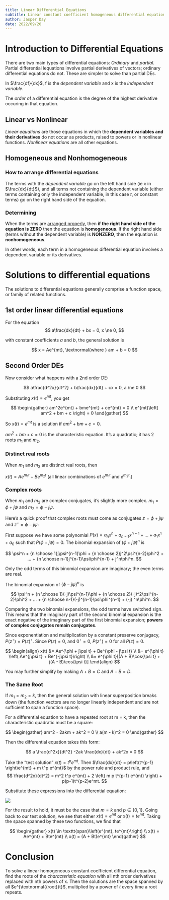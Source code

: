 ```yaml
---
title: Linear Differential Equations
subtitle: Linear constant coefficient homogeneous differential equations
author: Jasper Day
date: 2022/09/20
---
```


# Introduction to Differential Equations

There are two main types of differential equations: *Ordinary* and *partial*. Partial differential lequations involve partial derivatives of vectors; ordinary differential equations do not. These are simpler to solve than partial DEs.

In $\frac{df}{dx}$, f is the *dependent variable* and x is the *independent variable*.

The *order* of a differential equation is the degree of the highest derivative occuring in that equation.

## Linear vs Nonlinear

*Linear equations* are those equations in which the **dependent variables and their derivatives** do not occur as products, raised to powers or in nonlinear functions. *Nonlinear equations* are all other equations. 

## Homogeneous and Nonhomogeneous

### How to arrange differential equations

The terms with the *dependent variable* go on the left hand side (ie $x$ in $\frac{dx}{dt}$), and all terms not containing the dependent variable (either terms containing only the independent variable, in this case $t$, or constant terms) go on the right hand side of the equation.

### Determining

When the terms are [arranged properly](1_Linear_DE.qmd#how-to-arrange-differential-equations), then **if the right hand side of the equation is ZERO** then the equation is **homogeneous**. If the right hand side (terms without the dependent variable) is **NONZERO**, then the equation is **nonhomogeneous**.

In other words, each term in a homogeneous differential equation involves a dependent variable or its derivatives.

# Solutions to differential equations

The solutions to differential equations generally comprise a function space, or family of related functions.

## 1st order linear differential equations

For the equation
$$
a\frac{dx}{dt} + bx = 0, x \ne 0,
$$

with constant coefficients $a$ and $b$, the general solution is 

$$
x = Ae^{mt}, \textnormal{where } am + b = 0
$$

## Second Order DEs

Now consider what happens with a 2nd order DE:

$$
a\frac{d^2x}{dt^2} + b\frac{dx}{dt} + cx = 0, a \ne 0
$$

Substituting $x(t) = e^{mt}$, you get 

$$
\begin{gather}
am^2e^{mt} + bme^{mt} + ce^{mt} = 0 \\
e^{mt}\left( am^2 + bm + c \right) = 0
\end{gather}
$$

So $x(t) = e^{mt}$ is a solution if $am^2 + bm + c = 0$. 

$am^2 + bm + c = 0$ is the characteristic equation. It's a quadratic; it has 2 roots $m_1$ and $m_2$.

### Distinct real roots

When $m_1$ and $m_2$ are distinct real roots, then 

$x(t) = Ae^{m_1t} + Be^{m_2t}$ (all linear combinations of $e^{m_1t}$ and $e^{m_2t}$.)

### Complex roots

When $m_1$ and $m_2$ are complex conjugates, it's slightly more complex. $m_1 = \phi + j\psi$ and $m_2 = \phi - j\psi$. 

:::{.callout-note}

Here's a quick proof that complex roots must come as conjugates $z = \phi + j\psi$ and 
$z^\star = \phi - j\psi$:

First suppose we have some polynomial $P(x) = a_nx^n + a_{n-1}x^{n-1}+...+a_1x^1+a_0$ such that 
$P(\phi + j\psi) = 0$. The binomial expansion of 
$(\phi + j\psi)^n$ is 

$$
\psi^n + {n \choose 1}j\psi^{n-1}\phi + {n \choose 2}j^2\psi^{n-2}\phi^2 + ... + {n \choose n-1}j^{n-1}\psi\phi^{n-1} + j^n\phi^n.
$$

Only the odd terms of this binomial expansion are imaginary; the even terms are real.

The binomial expansion of $(\phi - j\psi)^n$ is

$$
\psi^n + {n \choose 1}(-j)\psi^{n-1}\phi + {n \choose 2}(-j)^2\psi^{n-2}\phi^2 + ... + {n \choose n-1}(-j)^{n-1}\psi\phi^{n-1} + (-j)   ^n\phi^n.
$$

Comparing the two binomial expansions, the odd terms have switched sign. This means that the imaginary part of the second binomial expansion is the exact negative of the imaginary part of the first binomial expansion; **powers of complex conjugates remain conjugates**.

Since exponentiation and multiplication by a constant preserve conjugacy, $P(z^\star) = P(z)^\star$. Since 
$P(z) = 0$, and 
$0^\star = 0$, 
$P(z^\star) = 0$ for all $P(z) = 0$.

:::

$$
\begin{align}
x(t) &= Ae^{\phi + j\psi t} + Be^{\phi - j\psi t} \\
&= e^{\phi t} \left( Ae^{j\psi t}  + Be^{-j\psi t}\right) \\
&= e^{\phi t}[(A + B)\cos{\psi t} + j(A - B)\cos{\psi t}]
\end{align}
$$

You may further simplify by making $A + B = C$ and $A - B = D$.

### The Same Root

If $m_1 = m_2 = k$, then the general solution with linear superposition breaks down (the function vectors are no longer linearly independent and are not sufficient to span a function space).

For a differential equation to have a repeated root at m = k, then the characteristic quadratic must be a square:

$$
\begin{gather}
am^2 - 2akm + ak^2 = 0 \\
a(m - k)^2 = 0
\end{gather}
$$

Then the differential equation takes this form:

$$
a \frac{d^2x}{dt^2} -2ak \frac{dx}{dt} + ak^2x = 0
$$

Take the "test solution" $x(t) = t^p e^{mt}$. Then $\frac{dx}{dt} = p\left(t^{p-1} \right)e^{mt} + m t^p e^{mt}$ by the power rule and product rule, and 
$$
\frac{d^2x}{dt^2} = m^2 t^p e^{mt} + 2 \left( m p t^{p-1} e^{mt} \right) + p(p-1)t^{p-2}e^mt.
$$

Substitute these expressions into the differential equation:

![](Images/1_Same_Root_DE.png)

For the result to hold, it must be the case that $m = k$ and $p \in \{ 0,1 \}$. Going back to our test solution, we see that either $x(t) = e^{mt}$ or $x(t) = te^{mt}$. Taking the space spanned by these two functions, we find that 

$$
\begin{gather}
x(t) \in \texttt{span}\left(e^{mt}, te^{mt}\right) \\
x(t) = Ae^{mt} + Bte^{mt} \\
x(t) = (A + Bt)e^{mt}
\end{gather}
$$

# Conclusion

To solve a linear homogeneous constant coefficient differential equation, find the roots of the *characteristic equation* with all nth order derivatives replaced with nth powers of x. Then the solutions are the space spanned by all $e^{\textnormal{(root)}t}$, multiplied by a power of $t$ every time a root repeats.
